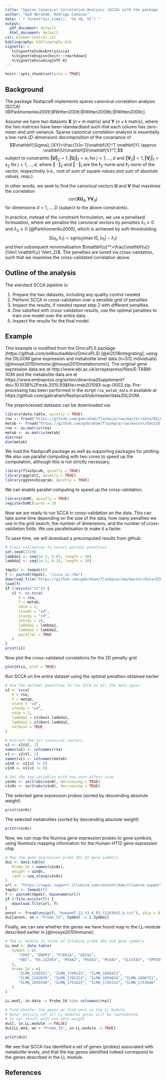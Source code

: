 ```yaml
---
title: "Sparse Canonical Correlation Analysis (SCCA) with the package flashpcaR"
author: "Gad Abraham, Rodrigo Canovas"
date: "`r format(Sys.time(), '%d %B, %Y')`"
output:
  pdf_document: default
  html_document: default
csl: biomed-central.csl
bibliography: bibliography.bib
vignette: >
   %\VignetteIndexEntry{scca}
   %\VignetteEngine{knitr::rmarkdown}
   %\VignetteEncoding{UTF-8}
---
```


```r
knitr::opts_chunk$set(echo = TRUE)
```

## Background

The package flashpcaR implements sparse canonical correlation analysis (SCCA)
[@Parkhomenko2009;@Witten2009;@Witten2009b;@Witten2009c].

Assume we have two datasets $\mathbf{X}$ ($n \times m$ matrix) and $\mathbf{Y}$ ($n \times k$ matrix),
where the two matrices have been standardised such that each column has zero-mean and unit-variance.
Sparse canonical correlation analysis is essentially a low-rank ($D$-dimension) decomposition of the covariance of
$$\mathbf{\Sigma}_{XY}=\frac{1}{n-1}\mathbf{X}^T \mathbf{Y} \approx \mathbf{U}\mathbf{D}\mathbf{V}^T,$$
subject to constraints $\Vert \mathbf{U} \Vert_2 = 1, \Vert \mathbf{U}_j \Vert_1<s_1$ for $j=1,\ldots,d$
and $\Vert \mathbf{V}_2 \Vert = 1, \Vert \mathbf{V}_j \Vert_1<s_2$ for $j=1,\ldots,d$,
where $\Vert \cdot \Vert_2$ and $\Vert \cdot \Vert_1$ are
the $\ell_2$-norm and $\ell_1$-norm of the vector, respectively
(i.e., root of sum of square values and sum of absolute values, resp.).

In other words, we seek to find the canonical vectors $\mathbf{U}$ and $\mathbf{V}$ that maximise the correlation
$$\mbox{cor}(\mathbf{X} \mathbf{U}_d, \mathbf{Y} \mathbf{V}_d)$$
for dimensions $d=1,...,D$ (subject to the above constraints).

In practice, instead of the constraint formulation, we use a penalised formulation, where we penalise
the canonical vectors by penalties $\lambda_1 \geq 0$ and $\lambda_2 \geq 0$ [@Parkhomenko2009],
which is achieved by soft-thresholding
$$S(u_j, \lambda_1) = \mbox{sgn}(u_j) \max(0, \left| u_j \right| - \lambda_1)$$
and then subsequent renormalisation $\mathbf{u}^*=\frac{\mathbf{u}}{\Vert \mathbf{u} \Vert_2}$.
The penalties are tuned via cross-validation, such that we maximise the cross-validated
correlation above.

## Outline of the analysis

The standard SCCA pipeline is:

1. Prepare the two datasets, including any quality control needed
2. Perform SCCA in cross-validation over a sensible grid of penalties
3. Inspect the results; if needed repeat step 2 with different penalties.
4. One satisfied with cross-validation results, use the optimal penalties to train
one model over the entire data.
5. Inspect the results for the final model.

## Example

This example is modified from the OmicsPLS package (https://github.com/selbouhaddani/OmicsPLS)
[@el2018integrating], using the DILGOM gene expression and metabolite level data
(n=512 individuals) [@inouye2010immune;@inouye2010metabonomic]. The original gene expression data are at http://www.ebi.ac.uk/arrayexpress/files/E-TABM-1036
and the metabolite data are at https://www.embopress.org/action/downloadSupplement?doi=10.1038%2Fmsb.2010.93&file=msb201093-sup-0002.zip.
Pre-processing has been performed in the script `rna_metab_data.R` available
at https://github.com/gabraham/flashpca/blob/master/data/DILGOM.

The preprocessed datasets can be downloaded via:
```r
library(data.table, quietly = TRUE)
rna <- fread("https://github.com/gabraham/flashpca/raw/master/data/DILGOM/rna.txt.gz")
metab <- fread("https://github.com/gabraham/flashpca/raw/master/data/DILGOM/metab.txt.gz")
rna <- as.matrix(rna)
metab <- as.matrix(metab)
dim(rna)
dim(metab)
```

We load the flashpcaR package as well as supporting packages for plotting. We
also use parallel computing with two cores to speed up the computation,
although this is not strictly necessary.
```r
library(flashpcaR, quietly = TRUE)
library(ggplot2, quietly = TRUE)
library(ggVennDiagram, quietly = TRUE)
```

We can enable parallel computing to speed up the cross-validation.
```r
library(doMC, quietly = TRUE)
registerDoMC(cores = 2)
```

Now we are ready to run SCCA in cross-validation on the data. This can take
some time depending on the size of the data, how many penalties we use in the
grid search, the number of dimensions, and the number of cross-validation folds.
We use parallelisation to make it a faster.

To save time, we will download a precomputed results from github:
```r

# Cross-validation to select optimal penalties
set.seed(2329)
lambda1 <- seq(1e-2, 0.05, length = 30)
lambda2 <- seq(1e-5, 0.15, length = 20)

tmpdir <- tempdir()
f <- paste0(tmpdir, "/scca_cv.rda")
download.file("https://github.com/gabraham/flashpca/raw/master/data/DILGOM/scca_cv.rda", f)
load(f)
if (!exists("s1")) {
   s1 <- cv.scca(
      X = rna,
      Y = metab,
      ndim = 2,
      standx = "sd",
      standy = "sd",
      nfolds = 10,
      lambda1 = lambda1,
      lambda2 = lambda2,
      parallel = TRUE
   )
}
print(s1)
```

Now plot the cross-validated correlations for the 2D penalty grid

```r
plot2d(s1, plot = TRUE)
```

Run SCCA on the entire dataset using the optimal penalties obtained earlier

```r

# Use the optimal penalties to run SCCA on all the data again
s2 <- scca(
   X = rna,
   Y = metab,
   stand = "sd",
   standy = "sd",
   ndim = 2,
   lambda1 = s1$best.lambda1,
   lambda2 = s1$best.lambda2,
   verbose = TRUE
)

# Extract the 1st canonical vectors
u1 <- s2$U[, 1]
names(u1) <- colnames(rna)
v1 <- s2$V[, 1]
names(v1) <- colnames(metab)
u1n0 <- u1[u1 != 0]
v1n0 <- v1[v1 != 0]

# Get the top variables with non-zero effect size
u1n0s <- sort(abs(u1n0), decreasing = TRUE)
v1n0s <- sort(abs(v1n0), decreasing = TRUE)
```

The selected gene expression probes (sorted by descending absolute weight)

```r
print(u1n0s)
```

The selected metabolites (sorted by descending absolute weight)

```r
print(v1n0s)
```

Now, we can map the Illumina gene expression probes to gene symbols, using Illumina's mapping information
for the Human-HT12 gene expression chip

```r
# Map the gene expression probe IDs to gene symbols
du1 <- data.table(
   Probe_Id = names(u1n0s),
   weight = u1n0s,
   rank = seq_along(u1n0s)
)
url <- "https://sapac.support.illumina.com/content/dam/illumina-support/documents/downloads/productfiles/humanht-12/v3/humanht-12_v3_0_r3_11283641_a_txt.zip"
tmpdir <- tempdir()
f <- paste0(tmpdir, basename(url))
if (!file.exists(f)) {
   download.file(url, f)
}
annot <- fread(unzip(f, "HumanHT-12_V3_0_R3_11283641_A.txt"), skip = 8, fill = TRUE)
du1[annot, on = "Probe_Id", Symbol := i.Symbol]
```

Finally, we can see whether the genes we have found map to the LL-module described earlier in [@inouye2010immune]:
```r
# The LL module in terms of Illumina probe IDs and gene symbols
LL.mod <- data.table(
   Symbol = c(
      "CPA3", "ENPP3", "FCER1A", "GATA2",
      "HDC", "HS.132563", "MS4A2", "MS4A3", "MS4A3", "SLC45A3", "SPRYD5"
   ),
   Probe_Id = c(
      "ILMN_1766551", "ILMN_1749131", "ILMN_1688423",
      "ILMN_2102670", "ILMN_1792323", "ILMN_1899034", "ILMN_1806721",
      "ILMN_1695530", "ILMN_1751625", "ILMN_1726114", "ILMN_1753648"
   )
)

LL.mod[, in.data := Probe_Id %in% colnames(rna)]

# Find whether the genes we find were in the LL module
# Note: possily not all LL modules genes will be represented
# in our result with non-zero weight
du1[, in.LL.module := FALSE]
du1[LL.mod, on = "Probe_Id", in.LL.module := TRUE]

print(du1)
```

We see that SCCA has identified a set of genes (probes) associated with metabolite levels, and that the top genes identified indeed correspond to the genes described in the LL module.

## References

